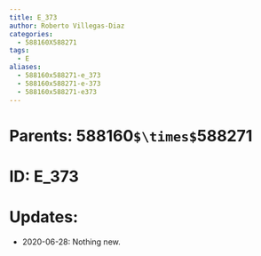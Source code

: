 ```yaml
---
title: E_373
author: Roberto Villegas-Diaz
categories:
  - 588160X588271
tags:
  - E
aliases:
  - 588160x588271-e_373
  - 588160x588271-e-373
  - 588160x588271-e373
---
```


# **Parents**: 588160`$\times$`588271
# **ID**: E_373
# **Updates**: 
 - 2020-06-28: Nothing new.
